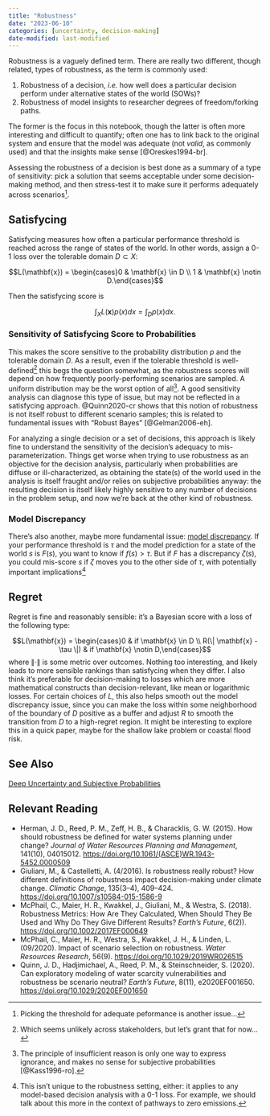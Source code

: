 ```yaml
---
title: "Robustness"
date: "2023-06-10"
categories: [uncertainty, decision-making]
date-modified: last-modified
---
```


Robustness is a vaguely defined term. There are really two different, though related, types of robustness, as the term is commonly used:

1. Robustness of a decision, *i.e.* how well does a particular decision perform under alternative states of the world (SOWs)?
2. Robustness of model insights to researcher degrees of freedom/forking paths.

The former is the focus in this notebook, though the latter is often more interesting and difficult to quantify; often one has to link back to the original system and ensure that the model was adequate (not *valid*, as commonly used) and that the insights make sense [@Oreskes1994-br].

Assessing the robustness of a decision is best done as a summary of a type of sensitivity: pick a solution that seems acceptable under some decision-making method, and then stress-test it to make sure it performs adequately across scenarios^[Picking the threshold for adequate peformance is another issue...]. 

## Satisfycing

Satisfycing measures how often a particular performance threshold is reached across the range of states of the world. In other words, assign a 0-1 loss over the tolerable domain $D \subset X$:

$$L(\mathbf{x}) = \begin{cases}0 & \mathbf{x} \in D \\ 1 & \mathbf{x} \notin D.\end{cases}$$

Then the satisfycing score is 

$$\int_X L(\mathbf{x}) p(x) dx = \int_D p(x) dx.$$

### Sensitivity of Satisfycing Score to Probabilities

This makes the score sensitive to the probability distribution $p$ and the tolerable domain $D$. As a result, even if the tolerable threshold is well-defined^[Which seems unlikely across stakeholders, but let's grant that for now...] this begs the question somewhat, as the robustness scores will depend on how frequently poorly-performing scenarios are sampled. A uniform distribution may be the worst option of all^[The principle of insufficient reason is only one way to express ignorance, and makes no sense for subjective probabilities [@Kass1996-ro].]. A good sensitivity analysis can diagnose this type of issue, but may not be reflected in a satisfycing approach. @Quinn2020-cr shows that this notion of robustness is not itself robust to different scenario samples; this is related to fundamental issues with "Robust Bayes" [@Gelman2006-eh].

For analyzing a single decision or a set of decisions, this approach is likely fine to understand the sensitivity of the decision's adequacy to mis-parameterization. Things get worse when trying to use robustness as an objective for the decision analysis, particularly when probabilities are diffuse or ill-characterized, as obtaining the state(s) of the world used in the analysis is itself fraught and/or relies on subjective probabilities anyway: the resulting decision is itself likely highly sensitive to any number of decisions in the problem setup, and now we're back at the other kind of robustness.

### Model Discrepancy

There's also another, maybe more fundamental issue: [model discrepancy](../model-discrepancy/). If your performance threshold is $\tau$ and the model prediction for a state of the world $s$ is $F(s)$, you want to know if $f(s) > \tau$. But if $F$ has a discrepancy $\zeta(s)$, you could mis-score $s$ if $\zeta$ moves you to the other side of $\tau$, with potentially important implications^[This isn't unique to the robustness setting, either: it applies to any model-based decision analysis with a 0-1 loss. For example, we should talk about this more in the context of pathways to zero emissions.]

## Regret

Regret is fine and reasonably sensible: it's a Bayesian score with a loss of the following type:

$$L(\mathbf{x}) = \begin{cases}0 & if \mathbf{x} \in D \\ R(\| \mathbf{x} - \tau \|) & if \mathbf{x} \notin D,\end{cases}$$
where $\| \cdot \|$ is some metric over outcomes. Nothing too interesting, and likely leads to more sensible rankings than satisfycing when they differ. I also think it's preferable for decision-making to losses which are more mathematical constructs than decision-relevant, like mean or logarithmic losses. For certain choices of $L$, this also helps smooth out the model discrepancy issue, since you can make the loss within some neighborhood of the boundary of $D$ positive as a buffer and adjust $R$ to smooth the transition from $D$ to a high-regret region. It might be interesting to explore this in a quick paper, maybe for the shallow lake problem or coastal flood risk.

## See Also

[Deep Uncertainty and Subjective Probabilities](../deep-uncertainty-subjective-probability/)

## Relevant Reading

- Herman, J. D., Reed, P. M., Zeff, H. B., & Characklis, G. W. (2015). How should robustness be defined for water systems planning under change? *Journal of Water Resources Planning and Management*, 141(10), 04015012. <https://doi.org/10.1061/(ASCE)WR.1943-5452.0000509>
- Giuliani, M., & Castelletti, A. (4/2016). Is robustness really robust? How different definitions of robustness impact decision-making under climate change. *Climatic Change*, 135(3–4), 409–424. <https://doi.org/10.1007/s10584-015-1586-9>
- McPhail, C., Maier, H. R., Kwakkel, J., Giuliani, M., & Westra, S. (2018). Robustness Metrics: How Are They Calculated, When Should They Be Used and Why Do They Give Different Results? *Earth’s Future*, 6(2)). <https://doi.org/10.1002/2017EF000649>
- McPhail, C., Maier, H. R., Westra, S., Kwakkel, J. H., & Linden, L. (09/2020). Impact of scenario selection on robustness. *Water Resources Research*, 56(9). <https://doi.org/10.1029/2019WR026515>
- Quinn, J. D., Hadjimichael, A., Reed, P. M., & Steinschneider, S. (2020). Can exploratory modeling of water scarcity vulnerabilities and robustness be scenario neutral? *Earth’s Future*, 8(11), e2020EF001650. <https://doi.org/10.1029/2020EF001650>


